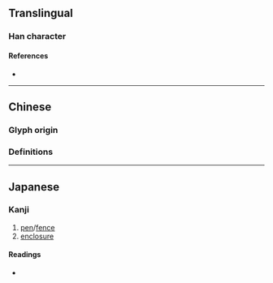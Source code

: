 {{character info/new}}
==Translingual==

===Han character===
{{Han char|rn=75|rad=木|as=08|sn=12|four=|canj=DKKD|ids=⿲木爻木}}

====References====
* {{Han ref|kx=0533.200|dkj=14959|dj=0921.180|hdz=21235.050|uh=68E5|ud=26853}}

----

==Chinese==
===Glyph origin===
{{Han etym}}

===Definitions===
{{zh-see|樊|v}}
----

==Japanese==

===Kanji===
{{ja-kanji|grade=|rs=木08}}

# [[pen]]/[[fence]]
# [[enclosure]]

====Readings====
* {{ja-readings|on=[[はん]] (han), [[ぼん]] (bon)|kun=[[まがき]] (magaki)}}